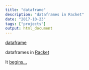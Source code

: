 ```yaml
---
title: "dataframe"
description: "dataframes in Racket"
date: "2017-10-23"
tags: ["projects"]
output: html_document
---
```


[dataframe](https://github.com/curtisalexander/dataframe)

dataframes in [Racket](https://racket-lang.org/)

It [begins...](https://www.calex.org/blog/racket-dataframes/)
